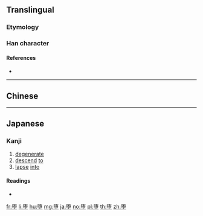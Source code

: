 {{also|墮}}
==Translingual==

===Etymology===
{{Han compound|陏|土|c1=p|c2=s|ls=psc}}

{{Han simp|墮|f=工|t=&nbsp;}}

===Han character===
{{Han char|rn=32|rad=土|as=08|sn=11|four=|canj=NBG,XXNBG|ids=⿱陏土}}

====References====
* {{Han ref|kx=0234.271|hdz=10459.030|uh=5815|ud=22549}}

----

==Chinese==
{{zh-see|墮}}

----

==Japanese==

===Kanji===
{{ja-kanji|grade=c|rs=土08}}

# [[degenerate]]
# [[descend]] [[to]]
# [[lapse]] [[into]]

====Readings====
* {{ja-readings|goon=[[だ]] (da)|kun=[[くずす]] (kuzusu), [[くずれる]] (kuzureru), [[おちる]] (ochiru)}}

[[fr:堕]]
[[li:堕]]
[[hu:堕]]
[[mg:堕]]
[[ja:堕]]
[[no:堕]]
[[pl:堕]]
[[th:堕]]
[[zh:堕]]